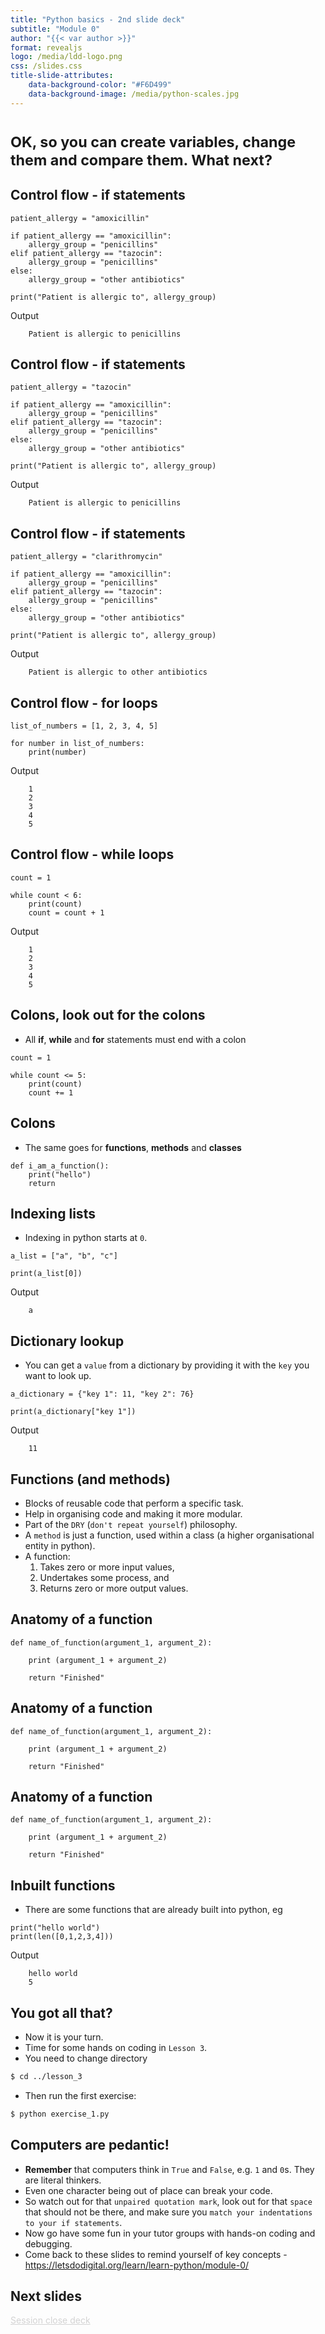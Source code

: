 ```yaml
---
title: "Python basics - 2nd slide deck"
subtitle: "Module 0"
author: "{{< var author >}}"
format: revealjs
logo: /media/ldd-logo.png
css: /slides.css
title-slide-attributes:
    data-background-color: "#F6D499"
    data-background-image: /media/python-scales.jpg
---
```



# <span style="font-size: smaller;">OK, so you can create variables, change them and compare them. What next?</span> {background-image="/media/river-close-up.jpg" background-opacity="0.4"}


## Control flow - if statements 

```.python
patient_allergy = "amoxicillin"

if patient_allergy == "amoxicillin":
    allergy_group = "penicillins"
elif patient_allergy == "tazocin":
    allergy_group = "penicillins"
else:
    allergy_group = "other antibiotics"

print("Patient is allergic to", allergy_group)
```

Output

        Patient is allergic to penicillins

## Control flow - if statements 

```.python
patient_allergy = "tazocin"

if patient_allergy == "amoxicillin":
    allergy_group = "penicillins"
elif patient_allergy == "tazocin":
    allergy_group = "penicillins"
else:
    allergy_group = "other antibiotics"

print("Patient is allergic to", allergy_group)
```

Output

        Patient is allergic to penicillins

## Control flow - if statements 

```.python
patient_allergy = "clarithromycin"

if patient_allergy == "amoxicillin":
    allergy_group = "penicillins"
elif patient_allergy == "tazocin":
    allergy_group = "penicillins"
else:
    allergy_group = "other antibiotics"

print("Patient is allergic to", allergy_group)
```

Output

        Patient is allergic to other antibiotics

## Control flow - for loops
```.python
list_of_numbers = [1, 2, 3, 4, 5]

for number in list_of_numbers:
    print(number)
```

Output

        1
        2
        3
        4
        5


## Control flow - while loops

```.python
count = 1

while count < 6:
    print(count)
    count = count + 1
```

Output

        1
        2
        3
        4
        5


## Colons, look out for the colons

* All **if**, **while** and **for** statements must end with a colon

```.python
count = 1

while count <= 5:
    print(count)
    count += 1
```

## Colons

* The same goes for **functions**, **methods** and **classes**

```.python
def i_am_a_function():
    print("hello")
    return
```


## Indexing lists

* Indexing in python starts at `0`.

```.python
a_list = ["a", "b", "c"]

print(a_list[0])
```

Output

        a

## Dictionary lookup

* You can get a `value` from a dictionary by providing it with the `key` you want to look up.

```.python
a_dictionary = {"key 1": 11, "key 2": 76}

print(a_dictionary["key 1"])
```

Output

        11

## Functions (and methods) {background-image="/media/box.jpg" background-opacity="0.4"}

* Blocks of reusable code that perform a specific task. 
* Help in organising code and making it more modular.
* Part of the `DRY` (`don't repeat yourself`) philosophy.
* A `method` is just a function, used within a class (a higher organisational entity in python).
* A function:
    1. Takes zero or more input values,
    2. Undertakes some process, and
    3. Returns zero or more output values.


## Anatomy of a function

```.python

def name_of_function(argument_1, argument_2):

    print (argument_1 + argument_2)

    return "Finished"
```

## Anatomy of a function

```.python

def name_of_function(argument_1, argument_2):

    print (argument_1 + argument_2)

    return "Finished"
```

## Anatomy of a function

```.python

def name_of_function(argument_1, argument_2):

    print (argument_1 + argument_2)

    return "Finished"
```

## Inbuilt functions

* There are some functions that are already built into python, eg
```.python
print("hello world")
print(len([0,1,2,3,4]))

```

Output

        hello world
        5


## You got all that? {background-image="/media/coding.jpg" background-opacity="0.3"}

* Now it is your turn.
* Time for some hands on coding in `Lesson 3`.
* You need to change directory

```.bash
$ cd ../lesson_3
```

* Then run the first exercise:

```.bash
$ python exercise_1.py
```

## Computers are pedantic!  {.smaller}

* **Remember** that computers think in `True` and `False`, e.g. `1` and `0`s. They are literal thinkers. 
* Even one character being out of place can break your code. 
* So watch out for that `unpaired quotation mark`, look out for that `space` that should not be there, and make sure you `match your indentations to your if statements`.
* Now go have some fun in your tutor groups with hands-on coding and debugging.
* Come back to these slides to remind yourself of key concepts - [https://letsdodigital.org/learn/learn-python/module-0/](https://letsdodigital.org/learn/learn-python/module-0/)

## Next slides

```{=html}
<div class="bottom-right">
    <a href="https://letsdodigital.org/learn/learn-python/module-0/5-session-close.html" style="color: lightgrey;">Session close deck</a>
</div>
```